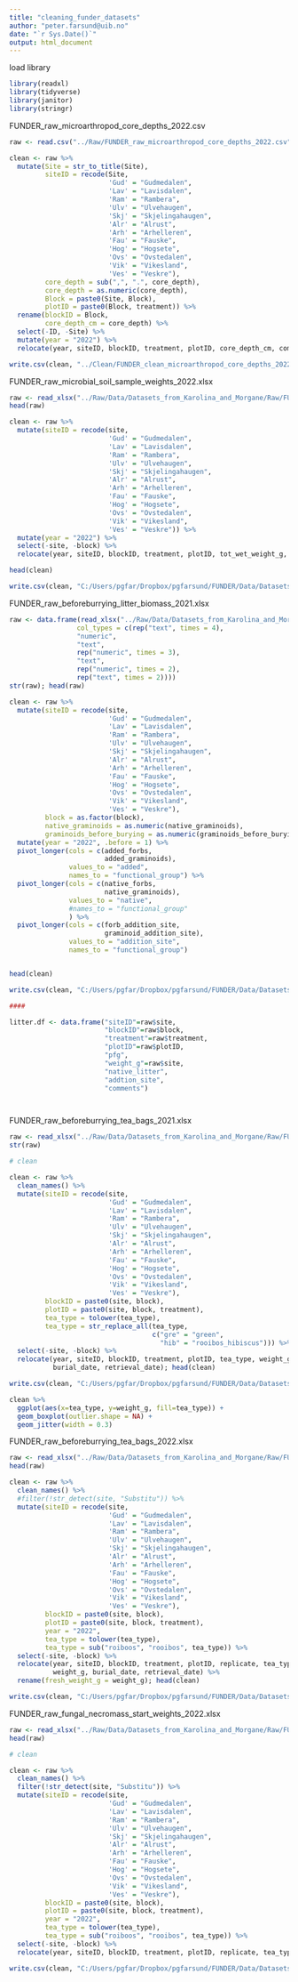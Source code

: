 ```yaml
---
title: "cleaning_funder_datasets"
author: "peter.farsund@uib.no"
date: "`r Sys.Date()`"
output: html_document
---
```


load library
```r
library(readxl)
library(tidyverse)
library(janitor)
library(stringr)
```


FUNDER_raw_microarthropod_core_depths_2022.csv
```r
raw <- read.csv("../Raw/FUNDER_raw_microarthropod_core_depths_2022.csv", sep = ";"); head(raw)

clean <- raw %>% 
  mutate(Site = str_to_title(Site),
         siteID = recode(Site, 
                         'Gud' = "Gudmedalen",
                         'Lav' = "Lavisdalen",
                         'Ram' = "Rambera",
                         'Ulv' = "Ulvehaugen",
                         'Skj' = "Skjelingahaugen",
                         'Alr' = "Alrust",
                         'Arh' = "Arhelleren",
                         'Fau' = "Fauske",
                         'Hog' = "Hogsete",
                         'Ovs' = "Ovstedalen",
                         'Vik' = "Vikesland",
                         'Ves' = "Veskre"),
         core_depth = sub(",", ".", core_depth),
         core_depth = as.numeric(core_depth), 
         Block = paste0(Site, Block),
         plotID = paste0(Block, treatment)) %>% 
  rename(blockID = Block, 
         core_depth_cm = core_depth) %>% 
  select(-ID, -Site) %>% 
  mutate(year = "2022") %>% 
  relocate(year, siteID, blockID, treatment, plotID, core_depth_cm, comment) 

write.csv(clean, "../Clean/FUNDER_clean_microarthropod_core_depths_2022.csv")
```


FUNDER_raw_microbial_soil_sample_weights_2022.xlsx
```r
raw <- read_xlsx("../Raw/Data/Datasets_from_Karolina_and_Morgane/Raw/FUNDER_raw_microbial_soil_sample_weights_2022.xlsx")
head(raw)

clean <- raw %>% 
  mutate(siteID = recode(site, 
                         'Gud' = "Gudmedalen",
                         'Lav' = "Lavisdalen",
                         'Ram' = "Rambera",
                         'Ulv' = "Ulvehaugen",
                         'Skj' = "Skjelingahaugen",
                         'Alr' = "Alrust",
                         'Arh' = "Arhelleren",
                         'Fau' = "Fauske",
                         'Hog' = "Hogsete",
                         'Ovs' = "Ovstedalen",
                         'Vik' = "Vikesland",
                         'Ves' = "Veskre")) %>% 
  mutate(year = "2022") %>% 
  select(-site, -block) %>% 
  relocate(year, siteID, blockID, treatment, plotID, tot_wet_weight_g, comment) 

head(clean)

write.csv(clean, "C:/Users/pgfar/Dropbox/pgfarsund/FUNDER/Data/Datasets_from_Karolina_and_Morgane/Clean/FUNDER_clean_microbial_soil_sample_weights_2022.csv")
```


FUNDER_raw_beforeburrying_litter_biomass_2021.xlsx
```r


raw <- data.frame(read_xlsx("../Raw/Data/Datasets_from_Karolina_and_Morgane/Raw/FUNDER_raw_beforeburrying_litter_biomass_2021.xlsx", 
                 col_types = c(rep("text", times = 4), 
                 "numeric", 
                 "text", 
                 rep("numeric", times = 3),
                 "text", 
                 rep("numeric", times = 2),
                 rep("text", times = 2))))
str(raw); head(raw)

clean <- raw %>% 
  mutate(siteID = recode(site, 
                         'Gud' = "Gudmedalen",
                         'Lav' = "Lavisdalen",
                         'Ram' = "Rambera",
                         'Ulv' = "Ulvehaugen",
                         'Skj' = "Skjelingahaugen",
                         'Alr' = "Alrust",
                         'Arh' = "Arhelleren",
                         'Fau' = "Fauske",
                         'Hog' = "Hogsete",
                         'Ovs' = "Ovstedalen",
                         'Vik' = "Vikesland",
                         'Ves' = "Veskre"), 
         block = as.factor(block), 
         native_graminoids = as.numeric(native_graminoids), 
         graminoids_before_burying = as.numeric(graminoids_before_burying)) %>% 
  mutate(year = "2022", .before = 1) %>% 
  pivot_longer(cols = c(added_forbs, 
                        added_graminoids),
               values_to = "added", 
               names_to = "functional_group") %>% 
  pivot_longer(cols = c(native_forbs, 
                        native_graminoids), 
               values_to = "native", 
               #names_to = "functional_group"
               ) %>% 
  pivot_longer(cols = c(forb_addition_site, 
                        graminoid_addition_site), 
               values_to = "addition_site", 
               names_to = "functional_group")


head(clean)

write.csv(clean, "C:/Users/pgfar/Dropbox/pgfarsund/FUNDER/Data/Datasets_from_Karolina_and_Morgane/Clean/FUNDER_clean_beforeburrying_litter_biomass_2021.xlsx")

####

litter.df <- data.frame("siteID"=raw$site, 
                        "blockID"=raw$block, 
                        "treatment"=raw$treatment,
                        "plotID"=raw$plotID, 
                        "pfg",
                        "weight_g"=raw$site, 
                        "native_litter",
                        "addtion_site",
                        "comments")




```


FUNDER_raw_beforeburrying_tea_bags_2021.xlsx
```r
raw <- read_xlsx("../Raw/Data/Datasets_from_Karolina_and_Morgane/Raw/FUNDER_raw_beforeburrying_tea_bags_weight_2021.xlsx", col_types = c(rep("text", times = 5), "numeric", rep("date", times = 2))) # mind the two date columns
str(raw)

# clean

clean <- raw %>% 
  clean_names() %>% 
  mutate(siteID = recode(site, 
                         'Gud' = "Gudmedalen",
                         'Lav' = "Lavisdalen",
                         'Ram' = "Rambera",
                         'Ulv' = "Ulvehaugen",
                         'Skj' = "Skjelingahaugen",
                         'Alr' = "Alrust",
                         'Arh' = "Arhelleren",
                         'Fau' = "Fauske",
                         'Hog' = "Hogsete",
                         'Ovs' = "Ovstedalen",
                         'Vik' = "Vikesland",
                         'Ves' = "Veskre"),
         blockID = paste0(site, block), 
         plotID = paste0(site, block, treatment), 
         tea_type = tolower(tea_type), 
         tea_type = str_replace_all(tea_type,
                                    c("gre" = "green", 
                                      "hib" = "rooibos_hibiscus"))) %>% 
  select(-site, -block) %>%
  relocate(year, siteID, blockID, treatment, plotID, tea_type, weight_g, 
           burial_date, retrieval_date); head(clean)

write.csv(clean, "C:/Users/pgfar/Dropbox/pgfarsund/FUNDER/Data/Datasets_from_Karolina_and_Morgane/Clean/FUNDER_clean_beforeburrying_tea_bags_weight_2021.csv")

clean %>% 
  ggplot(aes(x=tea_type, y=weight_g, fill=tea_type)) + 
  geom_boxplot(outlier.shape = NA) +
  geom_jitter(width = 0.3)

```


FUNDER_raw_beforeburrying_tea_bags_2022.xlsx
```r
raw <- read_xlsx("../Raw/Data/Datasets_from_Karolina_and_Morgane/Raw/FUNDER_raw_beforeburrying_tea_bags_weight_2022.xlsx", col_types = c(rep("guess", times = 6), "numeric", rep("date", times = 2))) # mind the two date columns
head(raw)

clean <- raw %>% 
  clean_names() %>% 
  #filter(!str_detect(site, "Substitu")) %>% 
  mutate(siteID = recode(site, 
                         'Gud' = "Gudmedalen",
                         'Lav' = "Lavisdalen",
                         'Ram' = "Rambera",
                         'Ulv' = "Ulvehaugen",
                         'Skj' = "Skjelingahaugen",
                         'Alr' = "Alrust",
                         'Arh' = "Arhelleren",
                         'Fau' = "Fauske",
                         'Hog' = "Hogsete",
                         'Ovs' = "Ovstedalen",
                         'Vik' = "Vikesland",
                         'Ves' = "Veskre"),
         blockID = paste0(site, block), 
         plotID = paste0(site, block, treatment),
         year = "2022", 
         tea_type = tolower(tea_type), 
         tea_type = sub("roiboos", "rooibos", tea_type)) %>% 
  select(-site, -block) %>%
  relocate(year, siteID, blockID, treatment, plotID, replicate, tea_type, 
           weight_g, burial_date, retrieval_date) %>% 
  rename(fresh_weight_g = weight_g); head(clean)

write.csv(clean, "C:/Users/pgfar/Dropbox/pgfarsund/FUNDER/Data/Datasets_from_Karolina_and_Morgane/Clean/FUNDER_clean_beforeburrying_tea_bags_weight_2022.csv")
```


FUNDER_raw_fungal_necromass_start_weights_2022.xlsx
```r
raw <- read_xlsx("../Raw/Data/Datasets_from_Karolina_and_Morgane/Raw/FUNDER_raw_fungal_necromass_start_weights_2022.xlsx") 
head(raw)

# clean

clean <- raw %>% 
  clean_names() %>% 
  filter(!str_detect(site, "Substitu")) %>% 
  mutate(siteID = recode(site, 
                         'Gud' = "Gudmedalen",
                         'Lav' = "Lavisdalen",
                         'Ram' = "Rambera",
                         'Ulv' = "Ulvehaugen",
                         'Skj' = "Skjelingahaugen",
                         'Alr' = "Alrust",
                         'Arh' = "Arhelleren",
                         'Fau' = "Fauske",
                         'Hog' = "Hogsete",
                         'Ovs' = "Ovstedalen",
                         'Vik' = "Vikesland",
                         'Ves' = "Veskre"),
         blockID = paste0(site, block), 
         plotID = paste0(site, block, treatment),
         year = "2022", 
         tea_type = tolower(tea_type), 
         tea_type = sub("roiboos", "rooibos", tea_type)) %>% 
  select(-site, -block) %>%
  relocate(year, siteID, blockID, treatment, plotID, replicate, tea_type, weight_g, burial_date, retrieval_date); head(clean)

write.csv(clean, "C:/Users/pgfar/Dropbox/pgfarsund/FUNDER/Data/Datasets_from_Karolina_and_Morgane/Clean/FUNDER_clean_fungal_necromass_start_weights_2022.csv")
```


